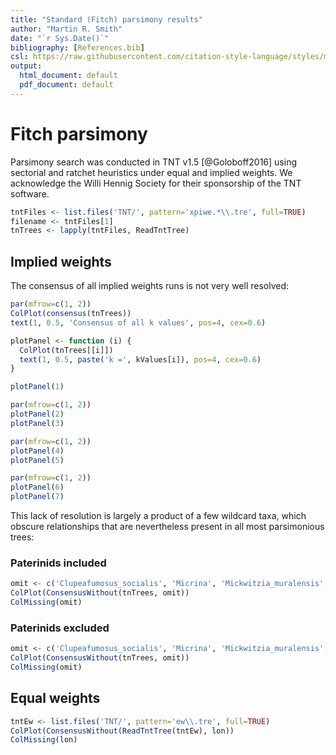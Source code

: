 ```yaml
---
title: "Standard (Fitch) parsimony results"
author: "Martin R. Smith"
date: "`r Sys.Date()`"
bibliography: [References.bib]
csl: https://raw.githubusercontent.com/citation-style-language/styles/master/apa-old-doi-prefix.csl
output:
  html_document: default
  pdf_document: default
---
```



# Fitch parsimony {#tnt}

Parsimony search was conducted in TNT v1.5 [@Goloboff2016] using sectorial and ratchet heuristics under equal and implied weights.  We acknowledge the Willi Hennig Society for their sponsorship of the TNT software.

```R
tntFiles <- list.files('TNT/', pattern='xpiwe.*\\.tre', full=TRUE)
filename <- tntFiles[1]
tnTrees <- lapply(tntFiles, ReadTntTree)
```

## Implied weights

The consensus of all implied weights runs is not very well resolved:

```R
par(mfrow=c(1, 2))
ColPlot(consensus(tnTrees)) 
text(1, 0.5, 'Consensus of all k values', pos=4, cex=0.6)

plotPanel <- function (i) {
  ColPlot(tnTrees[[i]])
  text(1, 0.5, paste('k =', kValues[i]), pos=4, cex=0.6)
}

plotPanel(1)
```
```R
par(mfrow=c(1, 2))
plotPanel(2)
plotPanel(3)
```

```R
par(mfrow=c(1, 2))
plotPanel(4)
plotPanel(5)
```

```R
par(mfrow=c(1, 2))
plotPanel(6)
plotPanel(7)
```

This lack of resolution is largely a product of a few wildcard taxa, which obscure relationships that are nevertheless present in all most parsimonious trees:

### Paterinids included

```R
omit <- c('Clupeafumosus_socialis', 'Micrina', 'Mickwitzia_muralensis', 'Paterimitra', 'Heliomedusa_orienta', 'Tomteluva_perturbata', 'Yuganotheca_elegans', 'Salanygolina', 'Gasconsia', 'Mummpikia_nuda')
ColPlot(ConsensusWithout(tnTrees, omit))
ColMissing(omit)
```

### Paterinids excluded

```R
omit <- c('Clupeafumosus_socialis', 'Micrina', 'Mickwitzia_muralensis', 'Paterimitra', 'Heliomedusa_orienta', 'Tomteluva_perturbata', 'Yuganotheca_elegans', 'Salanygolina', 'Gasconsia', 'Mummpikia_nuda', 'Kutorgina_chengjiangensis', 'Nisusia_sulcata')
ColPlot(ConsensusWithout(tnTrees, omit))
ColMissing(omit)
```


## Equal weights

```R
tntEw <- list.files('TNT/', pattern='ew\\.tre', full=TRUE)
ColPlot(ConsensusWithout(ReadTntTree(tntEw), lon))
ColMissing(lon)
```
